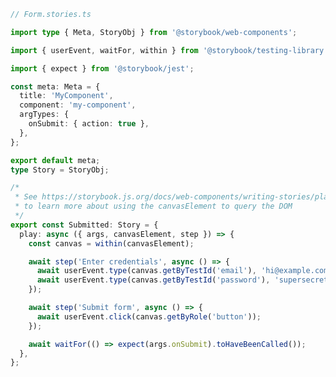```ts
// Form.stories.ts

import type { Meta, StoryObj } from '@storybook/web-components';

import { userEvent, waitFor, within } from '@storybook/testing-library';

import { expect } from '@storybook/jest';

const meta: Meta = {
  title: 'MyComponent',
  component: 'my-component',
  argTypes: {
    onSubmit: { action: true },
  },
};

export default meta;
type Story = StoryObj;

/*
 * See https://storybook.js.org/docs/web-components/writing-stories/play-function#working-with-the-canvas
 * to learn more about using the canvasElement to query the DOM
 */
export const Submitted: Story = {
  play: async ({ args, canvasElement, step }) => {
    const canvas = within(canvasElement);

    await step('Enter credentials', async () => {
      await userEvent.type(canvas.getByTestId('email'), 'hi@example.com');
      await userEvent.type(canvas.getByTestId('password'), 'supersecret');
    });

    await step('Submit form', async () => {
      await userEvent.click(canvas.getByRole('button'));
    });

    await waitFor(() => expect(args.onSubmit).toHaveBeenCalled());
  },
};
```
